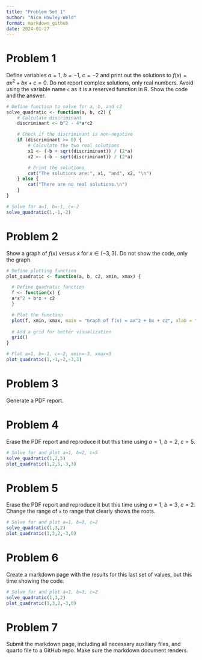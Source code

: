 ```yaml
---
title: "Problem Set 1"
author: "Nico Hawley-Weld"
format: markdown_github
date: 2024-01-27
---
```


# Problem 1
Define variables $a=1$, $b=-1$, $c=-2$ and print out the solutions to $f(x) = ax^2 + bx + c = 0$. Do not report complex solutions, only real numbers. Avoid using the variable name `c` as it is a reserved function in R. Show the code and the answer.

```r
# Define function to solve for a, b, and c2
solve_quadratic <- function(a, b, c2) {
    # Calculate discriminant
    discriminant <- b^2 - 4*a*c2

    # Check if the discriminant is non-negative
    if (discriminant >= 0) {
        # Calculate the two real solutions
        x1 <- (-b + sqrt(discriminant)) / (2*a)
        x2 <- (-b - sqrt(discriminant)) / (2*a)

        # Print the solutions
        cat("The solutions are:", x1, "and", x2, "\n")
    } else {
        cat("There are no real solutions.\n")
    }
}

# Solve for a=1, b=-1, c=-2
solve_quadratic(1,-1,-2)
```

# Problem 2
Show a graph of $f(x)$ versus $x$ for $x \in (-3,3)$. Do not show the code, only the graph.

```r
# Define plotting function
plot_quadratic <- function(a, b, c2, xmin, xmax) {

  # Define quadratic function
  f <- function(x) {
  a*x^2 + b*x + c2
  }

  # Plot the function
  plot(f, xmin, xmax, main = "Graph of f(x) = ax^2 + bx + c2", xlab = "x", ylab = "f(x)")  
  
  # Add a grid for better visualization
  grid()
}

# Plot a=1, b=-1, c=-2, xmin=-3, xmax=3
plot_quadratic(1,-1,-2,-3,3)
```

# Problem 3
Generate a PDF report.

# Problem 4
Erase the PDF report and reproduce it but this time using $a=1$, $b=2$, $c=5$.

```r
# Solve for and plot a=1, b=2, c=5
solve_quadratic(1,2,5)
plot_quadratic(1,2,5,-3,3)
```

# Problem 5
Erase the PDF report and reproduce it but this time using $a=1$, $b=3$, $c=2$. Change the range of `x` to range that clearly shows the roots.

```r
# Solve for and plot a=1, b=3, c=2
solve_quadratic(1,3,2)
plot_quadratic(1,3,2,-3,0)
```

# Problem 6
Create a markdown page with the results for this last set of values, but this time showing the code.

```r
# Solve for and plot a=1, b=3, c=2
solve_quadratic(1,3,2)
plot_quadratic(1,3,2,-3,0)
```

# Problem 7
Submit the markdown page, including all necessary auxiliary files, and quarto file to a GitHub repo. Make sure the markdown document renders.